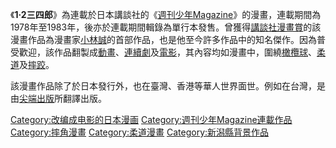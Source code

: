 《'''1·2三四郎'''》為連載於日本講談社的《[[週刊少年Magazine|週刊少年Magazine]]》的漫畫，連載期間為1978年至1983年，後亦於連載期間輯錄為單行本發售。曾獲得[[講談社漫畫賞|講談社漫畫賞]]的該漫畫作品為漫畫家[[小林誠_(漫畫家)|小林誠]]的首部作品，也是他至今許多作品中的知名傑作。因為普受歡迎，該作品翻製成[[動畫|動畫]]、[[連續劇|連續劇]]及[[電影|電影]]，其內容均如漫畫中，圍繞[[橄欖球|橄欖球]]、[[柔道|柔道]]及[[摔跤|摔跤]]。

該漫畫作品除了於日本發行外，也在臺灣、香港等華人世界面世。例如在台灣，是由[[尖端出版|尖端出版]]所翻譯出版。

{{DEFAULTSORT:Ichi, Ni no Sanshiro}}
[[Category:改编成电影的日本漫画|Category:改编成电影的日本漫画]]
[[Category:週刊少年Magazine連載作品|Category:週刊少年Magazine連載作品]]
[[Category:摔角漫畫|Category:摔角漫畫]]
[[Category:柔道漫畫|Category:柔道漫畫]]
[[Category:新潟縣背景作品|Category:新潟縣背景作品]]